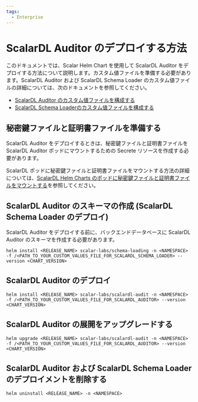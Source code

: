 ```yaml
---
tags:
  - Enterprise
---
```


# ScalarDL Auditor のデプロイする方法


<TranslationBanner />

このドキュメントでは、Scalar Helm Chart を使用して ScalarDL Auditor をデプロイする方法について説明します。カスタム値ファイルを準備する必要があります。ScalarDL Auditor および ScalarDL Schema Loader のカスタム値ファイルの詳細については、次のドキュメントを参照してください。

* [ScalarDL Auditor のカスタム値ファイルを構成する](configure-custom-values-scalardl-auditor.mdx)
* [ScalarDL Schema Loaderのカスタム値ファイルを構成する](configure-custom-values-scalardl-schema-loader.mdx)

## 秘密鍵ファイルと証明書ファイルを準備する

ScalarDL Auditor をデプロイするときは、秘密鍵ファイルと証明書ファイルを ScalarDL Auditor ポッドにマウントするための Secrete リソースを作成する必要があります。

ScalarDL ポッドに秘密鍵ファイルと証明書ファイルをマウントする方法の詳細については、[ScalarDL Helm Charts のポッドに秘密鍵ファイルと証明書ファイルをマウントする](mount-files-or-volumes-on-scalar-pods.mdx#scalardl-helm-charts-のポッドにキーファイルと証明書ファイルをマウントする)を参照してください。

## ScalarDL Auditor のスキーマの作成 (ScalarDL Schema Loader のデプロイ)

ScalarDL Auditor をデプロイする前に、バックエンドデータベースに ScalarDL Auditor のスキーマを作成する必要があります。

```console
helm install <RELEASE_NAME> scalar-labs/schema-loading -n <NAMESPACE> -f /<PATH_TO_YOUR_CUSTOM_VALUES_FILE_FOR_SCALARDL_SCHEMA_LOADER> --version <CHART_VERSION>
```

## ScalarDL Auditor のデプロイ

```console
helm install <RELEASE_NAME> scalar-labs/scalardl-audit -n <NAMESPACE> -f /<PATH_TO_YOUR_CUSTOM_VALUES_FILE_FOR_SCALARDL_AUDITOR> --version <CHART_VERSION>
```

## ScalarDL Auditor の展開をアップグレードする

```console
helm upgrade <RELEASE_NAME> scalar-labs/scalardl-audit -n <NAMESPACE> -f /<PATH_TO_YOUR_CUSTOM_VALUES_FILE_FOR_SCALARDL_AUDITOR> --version <CHART_VERSION>
```

## ScalarDL Auditor および ScalarDL Schema Loader のデプロイメントを削除する

```console
helm uninstall <RELEASE_NAME> -n <NAMESPACE>
```
